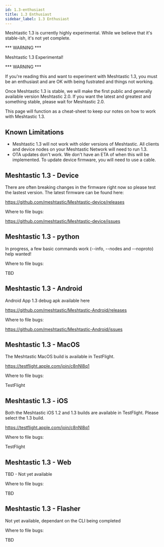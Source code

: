 ```yaml
---
id: 1.3-enthusiast
title: 1.3 Enthusiast
sidebar_label: 1.3 Enthusiast
---
```


Meshtastic 1.3 is currently highly experimental. While we believe that it's stable-ish, 
it's not yet complete.

*** WARNING ***

Meshtastic 1.3 Experimental!

*** WARNING ***

If you're reading this and want to experiment with Meshtastic 1.3, you must be an 
enthusiast and are OK with being fustrated and things not working.

Once Meshtastic 1.3 is stable, we will make the first public and generally available
 version Meshtastic 2.0. If you want the latest and greatest and something stable, please wait for Meshtastic 2.0.

This page will function as a cheat-sheet to keep our notes on how to work with Meshtastic 1.3.

## Known Limitations

* Meshtastic 1.3 will not work with older versions of Meshtastic. All clients and device nodes on your Meshtastic Network will need to run 1.3.
* OTA updates don't work. We don't have an ETA of when this will be implemented. To update device firmware, you will need to use a cable.

## Meshtastic 1.3 - Device

There are often breaking changes in the firmware right now so please test the lastest  version.
The latest firmware can be found here:

https://github.com/meshtastic/Meshtastic-device/releases

Where to file bugs:

https://github.com/meshtastic/Meshtastic-device/issues

## Meshtastic 1.3 - python

In progress, a few basic commands work (--info, --nodes and --noproto) help wanted!

Where to file bugs:

TBD


## Meshtastic 1.3 - Android

Android App 1.3 debug apk available here

https://github.com/meshtastic/Meshtastic-Android/releases

Where to file bugs:

https://github.com/meshtastic/Meshtastic-Android/issues

## Meshtastic 1.3 - MacOS

The Meshtastic MacOS build is available in TestFlight.

https://testflight.apple.com/join/c8nNl8q1

Where to file bugs:

TestFlight

## Meshtastic 1.3 - iOS

Both the Meshtastic iOS 1.2 and 1.3 builds are available in TestFlight. Please select the 1.3 build.

https://testflight.apple.com/join/c8nNl8q1

Where to file bugs:

TestFlight

## Meshtastic 1.3 - Web

TBD - Not yet available

Where to file bugs:

TBD

## Meshtastic 1.3 - Flasher

Not yet available, dependant on the CLI being completed

Where to file bugs:

TBD
